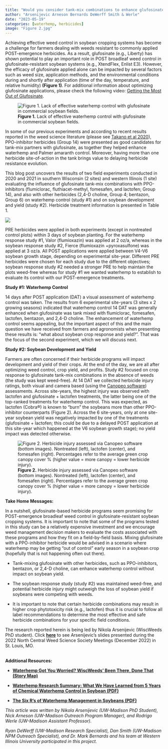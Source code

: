 ```yaml
---
title: "Would you consider tank-mix combinations to enhance glufosinate waterhemp control in soybean?"
author: "Arsenijevic Arneson Bernards DeWerff Smith & Werle"
date: "2023-05-19"
categories: [waterhemp, herbicides]
image: "Figure 2.jpg"
---
```


Achieving effective weed control in soybean cropping systems has become a challenge for farmers dealing with weeds resistant to commonly applied POST-emergence herbicides. As a result, glufosinate (e.g., Liberty) has shown potential to play an important role in POST broadleaf weed control in glufosinate-resistant soybean systems (e.g., XtendFlex, Enlist E3). However, the efficacy of glufosinate applied alone can be impacted by several factors such as weed size, application methods, and the environmental conditions during and shortly after application (time of the day, temperature, and relative humidity) **(Figure 1)**. For additional information about optimizing glufosinate applications, please check the following video: [Getting the Most Out of Glufosinate](https://vimeo.com/335011671).

![**Figure 1.** Lack of effective waterhemp control with glufosinate in commercial soybean fields.](Figure%201.jpg)

In some of our previous experiments and according to recent results reported in the weed science literature (please see [Takano et al 2020](https://www.cambridge.org/core/journals/weed-science/article/glufosinate-enhances-the-activity-of-protoporphyrinogen-oxidase-inhibitors/D9FDFBE521EFE675354682C16C005B7D)), PPO-inhibitor herbicides (Group 14) were presented as good candidates for tank-mix partners with glufosinate, as together they helped enhance waterhemp and Palmer amaranth control. Moreover, having more than one herbicide site-of-action in the tank brings value to delaying herbicide resistance evolution.

This blog post uncovers the results of two field experiments conducted in 2020 and 2021 in southern Wisconsin (2 sites) and western Illinois (1 site) evaluating the influence of glufosinate tank-mix combinations with PPO-inhibitors (flumiclorac, fluthiacet-methyl, fomesafen, and lactofen; Group 14), and also with other herbicides (2,4-D choline, Group 4; bentazon, Group 6) on waterhemp control (study #1) and on soybean development and yield (study #2). Herbicide treatment information is presented in Table 1.

![](Table%201.jpg)

PRE herbicides were applied in both experiments (except in nontreated control plots) within 3 days of soybean planting. For the waterhemp response study #1, Valor (flumioxazin) was applied at 2 oz/a, whereas in the soybean response study #2, Fierce (flumioxazin +pyroxasulfone) was applied at 3 oz/a. All POST applications were applied between V4-V6 soybean growth stage, depending on experimental site-year. Different PRE herbicides were chosen for each study due to the different objectives; soybean response study #2 needed a stronger PRE to help maintain the plots weed-free whereas for study #1 we wanted waterhemp to establish to evaluate its control with our POST-emergence treatments.

**Study #1: Waterhemp Control**

14 days after POST application (DAT) a visual assessment of waterhemp control was taken. The results from 6 experimental site-years (3 sites x 2 growing seasons) indicated that waterhemp control 14 DAT was generally enhanced when glufosinate was tank mixed with flumiclorac, fomesafen, lactofen, bentazon, and 2,4-D choline. The enhancement of waterhemp control seems appealing, but the important aspect of this and the main question we have received from farmers and agronomists when presenting these results is: "what about soybean crop response and yield?". That was the focus of the second experiment, which we will discuss next.  

**Study #2: Soybean Development and Yield**

Farmers are often concerned if their herbicide programs will impact development and yield of their crops. At the end of the day, we are all after optimizing weed control, crop yield, and profits. Study #2 focused on crop response to glufosinate tank-mix combinations in the absence of weeds (the study was kept weed-free). At 14 DAT we collected herbicide injury ratings, both visual and camera based (using the [Canopeo software](https://canopeoapp.com/#/login)) assessments. Across site-years, the highest injury was observed with lactofen and glufosinate + lactofen treatments, the latter being one of the top-ranked treatments for waterhemp control. This was expected, as lactofen (Cobra®) is known to "burn" the soybeans more than other PPO-inhibitor counterparts (Figure 2). Across the 6 site-years, only at one site-year soybean yield was negatively impacted by one of the treatments (glufosinate + lactofen; this could be due to a delayed POST application at this site-year which happened at the V6 soybean growth stage); no yield impact was detected otherwise.

![**Figure 2.** Herbicide injury assessed via Canopeo software (bottom images). Nontreated (left), lactofen (center), and fomesafen (right). Percentages refer to the average green crop canopy cover % (higher value = more canopy = lower herbicide injury).](Figure%202.jpg)

**Take Home Messages:**

In a nutshell, glufosinate-based herbicide programs seem promising for POST-emergence broadleaf weed control in glufosinate-resistant soybean cropping systems. It is important to note that some of the programs tested in this study can be a relatively expensive investment and we encourage weed management decision makers to evaluate the costs associated with these programs and how they fit on a field-by-field basis. Mixing glufosinate with a PPO-inhibitor herbicide would be advised in a scenario where waterhemp may be getting "out of control" early season in a soybean crop (hopefully that is not happening often out there).

-   Tank-mixing glufosinate with other herbicides, such as PPO-inhibitors, bentazon, or 2,4-D choline, can enhance waterhemp control without impact on soybean yield.

-   The soybean response study (study #2) was maintained weed-free, and potential herbicide injury might outweigh the loss of soybean yield if soybeans were competing with weeds.

-   It is important to note that certain herbicide combinations may result in higher crop phytotoxicity risk (e.g., lactofen) thus it is crucial to follow all label recommendations to determine the most effective and safe herbicide combinations for your specific field conditions.

The research reported herein is being led by Nikola Arsenijevic (WiscWeeds PhD student). Click [**here**](Arsenijevic%20et%20al%20NCWSS%202022.pdf) to see Arsenijevic's slides presented during the 2022 North Central Weed Science Society Meetings (December 2022) in St. Louis, MO.

\
**Additional Resources:**

-   [**Waterhemp Got You Worried? WiscWeeds' Been There, Done That (Story Map)**](https://storymaps.arcgis.com/stories/9ae6d1c164e24c7987432dbe1cf67d0e)

-   [**Waterhemp Research Summary: What We Have Learned from 5 Years of Chemical Waterhemp Control in Soybean (PDF)**](https://wiscweeds.info/images/2023ResearchReport/WaterhempMultiTrialSummary2019_2022.pdf)

-   [**The Six R's of Waterhemp Management in Soybeans (PDF)**](https://wiscweeds.info/images/2023ResearchReport/SixRsOfWaterhempManagement.pdf)

*This article was written by Nikola Arsenijevic (UW-Madison PhD Student), Nick Arneson (UW-Madison Outreach Program Manager), and Rodrigo Werle (UW-Madison Assistant Professor).*

*Ryan DeWerff (UW-Madison Research Specialist), Dan Smith (UW-Madison NPM Outreach Specialist), and Dr. Mark Bernards and his team at Western Illinois University participated in this project.*
